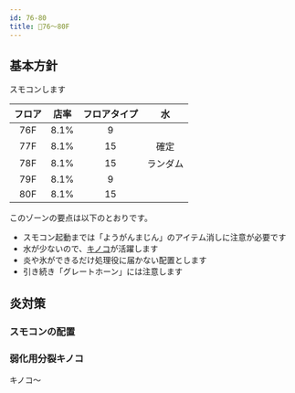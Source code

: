 ```yaml
---
id: 76-80
title: 💚76～80F
---
```



## 基本方針
<BasicPolicy>
  スモコンします
</BasicPolicy>

|フロア|店率|フロアタイプ|水|
|:---:|:---:|:---:|:---:|
|76F | 8.1% |  9 | |
|77F | 8.1% | 15 | 確定|
|78F | 8.1% | 15 | ランダム|
|79F | 8.1% |  9 | |
|80F | 8.1% | 15 | |

このゾーンの要点は以下のとおりです。

- スモコン起動までは「ようがんまじん」のアイテム消しに注意が必要です
- 水が少ないので、[キノコ](../comobo/kinoko.mdx)が活躍します
- 炎や氷ができるだけ処理役に届かない配置とします
- 引き続き「グレートホーン」には注意します

## 炎対策
### スモコンの配置

### 弱化用分裂キノコ
キノコ～